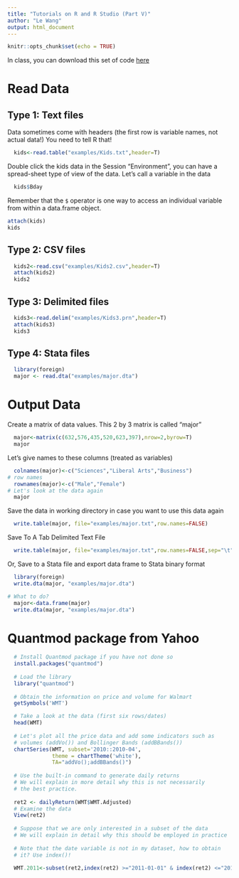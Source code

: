 ```yaml
---
title: "Tutorials on R and R Studio (Part V)"
author: "Le Wang"
output: html_document
---
```


```r
knitr::opts_chunk$set(echo = TRUE)
```

In class, you can download this set of code [here](intro-to-R_part5.R)

# Read Data

## Type 1: Text files

Data sometimes come with headers (the first row is variable names, not actual data!) You need to tell R that!
 
```r
  kids<-read.table("examples/Kids.txt",header=T)
```
  
Double click the kids data in the Session "Environment", you can have a spread-sheet type of view of the data. Let's call a variable in the data
  
```r
  kids$Bday
```
  

Remember that the `$` operator is one way to access an individual variable from within a data.frame object.

```r
attach(kids)
kids
```

  
## Type 2: CSV files
```r
  kids2<-read.csv("examples/Kids2.csv",header=T)
  attach(kids2)
  kids2
```

  
## Type 3: Delimited files  
```r
  kids3<-read.delim("examples/Kids3.prn",header=T)
  attach(kids3)
  kids3

```

  
  
## Type 4: Stata files

```r
  library(foreign)
  major <- read.dta("examples/major.dta")    
```
  
  
  
# Output Data

Create a matrix of data values. This 2 by 3 matrix is called "major"  

```r
  major<-matrix(c(632,576,435,520,623,397),nrow=2,byrow=T)
  major
```
  
Let's give names to these columns (treated as variables)

```r
  colnames(major)<-c("Sciences","Liberal Arts","Business")
# row names
  rownames(major)<-c("Male","Female")
# Let's look at the data again
  major  
```


Save the data in working directory in case you want to use this data again
```r
  write.table(major, file="examples/major.txt",row.names=FALSE)

```

Save To A Tab Delimited Text File
```r
  write.table(major, file="examples/major.txt",row.names=FALSE,sep="\t")

```

Or, Save to a Stata file and export data frame to Stata binary format 

```r
  library(foreign)
  write.dta(major, "examples/major.dta") 

# What to do?
  major<-data.frame(major)
  write.dta(major, "examples/major.dta")

```

# Quantmod package from Yahoo

```r
  # Install Quantmod package if you have not done so
  install.packages("quantmod")
  
  # Load the library
  library("quantmod")
  
  # Obtain the information on price and volume for Walmart
  getSymbols('WMT')

  # Take a look at the data (first six rows/dates)
  head(WMT)
  
  # Let's plot all the price data and add some indicators such as
  # volumes (addVo()) and Bollinger Bands (addBBands())
  chartSeries(WMT, subset='2010::2010-04', 
              theme = chartTheme('white'),
              TA="addVo();addBBands()")    
  
  # Use the built-in command to generate daily returns
  # We will explain in more detail why this is not necessarily
  # the best practice. 
  
  ret2 <- dailyReturn(WMT$WMT.Adjusted)
  # Examine the data
  View(ret2)
  
  # Suppose that we are only interested in a subset of the data
  # We will explain in detail why this should be employed in practice
  
  # Note that the date variable is not in my dataset, how to obtain
  # it? Use index()!
  
  WMT.2011<-subset(ret2,index(ret2) >="2011-01-01" & index(ret2) <="2011-12-31")
```


  
  
  

